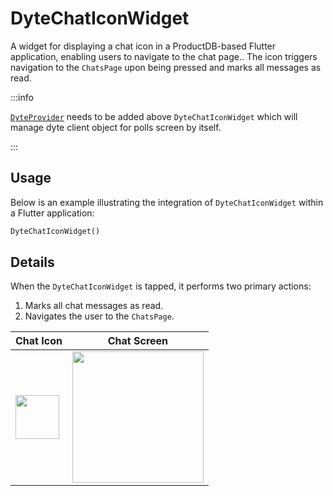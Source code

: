 # DyteChatIconWidget

A widget for displaying a chat icon in a ProductDB-based Flutter application, enabling users to navigate to the chat page.. The icon triggers navigation to the `ChatsPage` upon being pressed and marks all messages as read.

:::info

[`DyteProvider`](./dyte-provider.mdx) needs to be added above `DyteChatIconWidget` which will manage dyte client object for polls screen by itself.

:::

## Usage

Below is an example illustrating the integration of `DyteChatIconWidget` within a Flutter application:

```dart
DyteChatIconWidget()
```

## Details

When the `DyteChatIconWidget` is tapped, it performs two primary actions:

1. Marks all chat messages as read.
2. Navigates the user to the `ChatsPage`.

| Chat Icon | Chat Screen |
| --- | --- |
| <img src="/static/mobile/flutter/chat-icon-widget.png" width="70px"/> | <img src="/static/mobile/flutter/chat-screen.png" width="210"/> |

